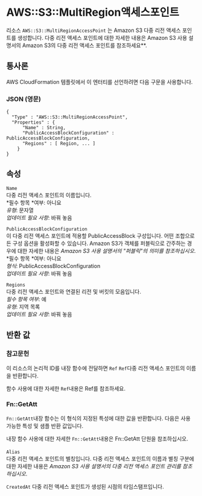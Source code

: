 # AWS::S3::MultiRegion액세스포인트

리소스 `AWS::S3::MultiRegionAccessPoint` 는 Amazon S3 다중 리전 액세스 포인트를 생성합니다. 다중 리전 액세스 포인트에 대한 자세한 내용은 Amazon S3 사용 설명서의 Amazon S3의 다중 리전 액세스 포인트를 참조하세요\*\*.

## 통사론

AWS CloudFormation 템플릿에서 이 엔터티를 선언하려면 다음 구문을 사용합니다.

### JSON (영문)

```
{
  "Type" : "AWS::S3::MultiRegionAccessPoint",
  "Properties" : {
      "Name" : String,
      "PublicAccessBlockConfiguration" : PublicAccessBlockConfiguration,
      "Regions" : [ Region, ... ]
    }
}
```

## 속성

`Name`  
다중 리전 액세스 포인트의 이름입니다.  
*필수 항목 *여부: 아니요  
_유형_: 문자열  
_업데이트 필요 사항_: 바꿔 놓음

`PublicAccessBlockConfiguration`  
이 다중 리전 액세스 포인트에 적용할 PublicAccessBlock 구성입니다. 어떤 조합으로든 구성 옵션을 활성화할 수 있습니다. Amazon S3가 객체를 퍼블릭으로 간주하는 경우에 대한 자세한 내용은 _Amazon S3 사용 설명서의 "퍼블릭"의 의미를 참조하십시오_.  
*필수 항목 *여부: 아니요  
_형식_: PublicAccessBlockConfiguration  
_업데이트 필요 사항_: 바꿔 놓음

`Regions`  
다중 리전 액세스 포인트와 연결된 리전 및 버킷의 모음입니다.  
_필수 항목 여부_: 예  
_유형_: 지역 목록  
_업데이트 필요 사항_: 바꿔 놓음

## 반환 값

### 참고문헌

이 리소스의 논리적 ID를 내장 함수에 전달하면 `Ref` `Ref`다중 리전 액세스 포인트의 이름을 반환합니다.

함수 사용에 대한 자세한 `Ref`내용은 Ref를 참조하세요.

### Fn::GetAtt

`Fn::GetAtt`내장 함수는 이 형식의 지정된 특성에 대한 값을 반환합니다. 다음은 사용 가능한 특성 및 샘플 반환 값입니다.

내장 함수 사용에 대한 자세한 `Fn::GetAtt`내용은 Fn::GetAtt 단원을 참조하십시오.

####

`Alias`  
다중 리전 액세스 포인트의 별칭입니다. 다중 리전 액세스 포인트의 이름과 별칭 구분에 대한 자세한 내용은 _Amazon S3 사용 설명서의 다중 리전 액세스 포인트 관리를 참조하십시오_.

`CreatedAt` 다중 리전 액세스 포인트가 생성된 시점의 타임스탬프입니다.
